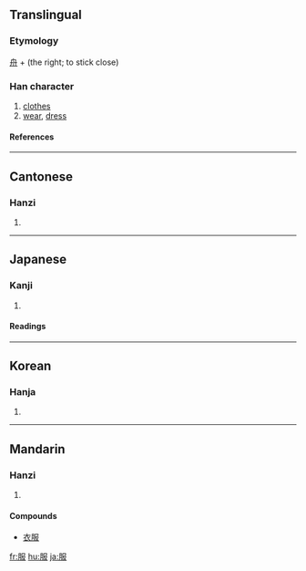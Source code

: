 ==Translingual==
===Etymology===
[[舟]] + (the right; to stick close)<!--JIS 0360-->
===Han character===
{{Han char|rn=74|rad=月|as=04|sn=8|four=7724<sub>7</sub>|canj=月尸中水 (BSLE)}}
# [[clothes]]
# [[wear]], [[dress]]
====References====
{{Han ref|kx=0505.020|dkj=14345|dj=0883.140|hdz=32053.070|uh=670D|ud=26381|bh=AA41|bd=43585}}

----
==Cantonese==
===Hanzi===
{{yue-hanzi|jyut=|y=fuk6}}
# {{defn|Cantonese}}

----
==Japanese==
===Kanji===
{{ja-kanji|grade=3|rs=月04}}
# {{defn|Japanese}} 
====Readings====
{{ja-readings|on=[[ふく]] (fuku)|kun=[[きる]] (kiru), [[きもの]] (kimono), [[したがう]] (shitagau)}}

----
==Korean==
===Hanja===
{{ko-hanja|hangeul=[[복]]|eumhun=|rv=bok|mr=pok|y=pok}}
# {{defn|Korean}}

----
==Mandarin==
===Hanzi===
{{cmn-hanzi|pin=[[bì]] ([[bi4]]), [[fú]] ([[fu2]]), [[fù]] ([[fu4]])|wg=pi<sup>4</sup>, fu<sup>2</sup>, fu<sup>4</sup>}}
# {{defn|Mandarin}}

====Compounds====
* [[衣服]]

[[fr:服]]
[[hu:服]]
[[ja:服]]